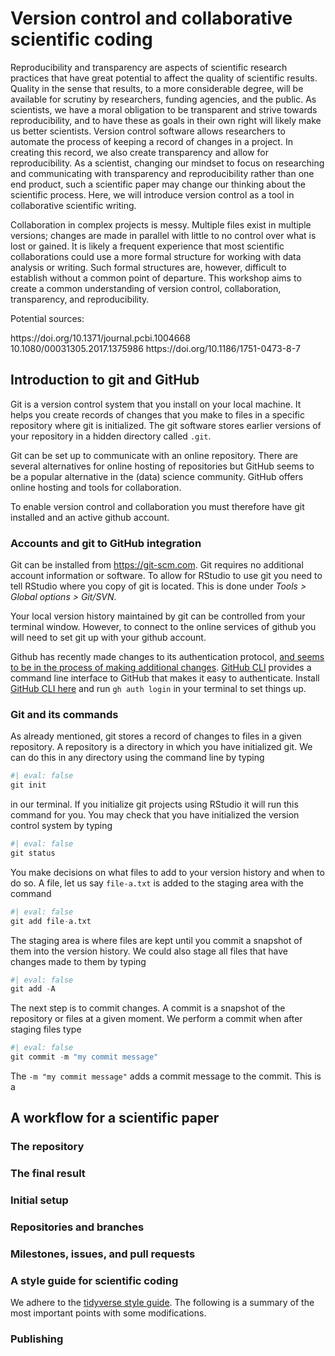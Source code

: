 # Version control and collaborative scientific coding
Reproducibility and transparency are aspects of scientific research practices that have great potential to affect the quality of scientific results. Quality in the sense that results, to a more considerable degree, will be available for scrutiny by researchers, funding agencies, and the public. As scientists, we have a moral obligation to be transparent and strive towards reproducibility, and to have these as goals in their own right will likely make us better scientists. Version control software allows researchers to automate the process of keeping a record of changes in a project. In creating this record, we also create transparency and allow for reproducibility. As a scientist, changing our mindset to focus on researching and communicating with transparency and reproducibility rather than one end product, such a scientific paper may change our thinking about the scientific process. Here, we will introduce version control as a tool in collaborative scientific writing. 

Collaboration in complex projects is messy. Multiple files exist in multiple versions; changes are made in parallel with little to no control over what is lost or gained. It is likely a frequent experience that most scientific collaborations could use a more formal structure for working with data analysis or writing. Such formal structures are, however, difficult to establish without a common point of departure. This workshop aims to create a common understanding of version control, collaboration, transparency, and reproducibility.  




Potential sources:

https://doi.org/10.1371/journal.pcbi.1004668
10.1080/00031305.2017.1375986
https://doi.org/10.1186/1751-0473-8-7

## Introduction to git and GitHub
Git is a version control system that you install on your local machine. It helps you create records of changes that you make to files in a specific repository where git is initialized. The git software stores earlier versions of your repository in a hidden directory called `.git`.

Git can be set up to communicate with an online repository. There are several alternatives for online hosting of repositories but GitHub seems to be a popular alternative in the (data) science community. GitHub offers online hosting and tools for collaboration.

To enable version control and collaboration you must therefore have git installed and an active github account.

### Accounts and git to GitHub integration
Git can be installed from [https://git-scm.com](https://git-scm.com). Git requires no additional account information or software. To allow for RStudio to use git you need to tell RStudio where you copy of git is located. This is done under *Tools > Global options > Git/SVN*. 

Your local version history maintained by git can be controlled from your terminal window. However, to connect to the online services of github you will need to set git up with your github account.

Github has recently made changes to its authentication protocol, [and seems to be in the process of making additional changes](https://docs.github.com/en/authentication/keeping-your-account-and-data-secure/about-authentication-to-github). [GitHub CLI](https://cli.github.com/)  provides a command line interface to GitHub that makes it easy to authenticate. Install [GitHub CLI here](https://cli.github.com/) and run `gh auth login` in your terminal to set things up.

### Git and its commands
As already mentioned, git stores a record of changes to files in a given repository. A repository is a directory in which you have initialized git. We can do this in any directory using the command line by typing 

```r
#| eval: false
git init
```

in our terminal. If you initialize git projects using RStudio it will run this command for you. You may check that you have initialized the version control system by typing 

```r
#| eval: false
git status
```

You make decisions on what files to add to your version history and when to do so. A file, let us say `file-a.txt` is added to the staging area with the command  

```r
#| eval: false
git add file-a.txt
```

The staging area is where files are kept until you commit a snapshot of them into the version history. We could also stage all files that have changes made to them by typing

```r
#| eval: false
git add -A
```

The next step is to commit changes. A commit is a snapshot of the repository or files at a given moment. We perform a commit when after staging files type

```r
#| eval: false
git commit -m "my commit message"
```

The `-m "my commit message"` adds a commit message to the commit. This is a


## A workflow for a scientific paper
### The repository 





### The final result

### Initial setup

### Repositories and branches

### Milestones, issues, and pull requests

### A style guide for scientific coding

We adhere to the [tidyverse style guide](https://style.tidyverse.org/). The following is a summary of the most important points with some modifications.


### Publishing



